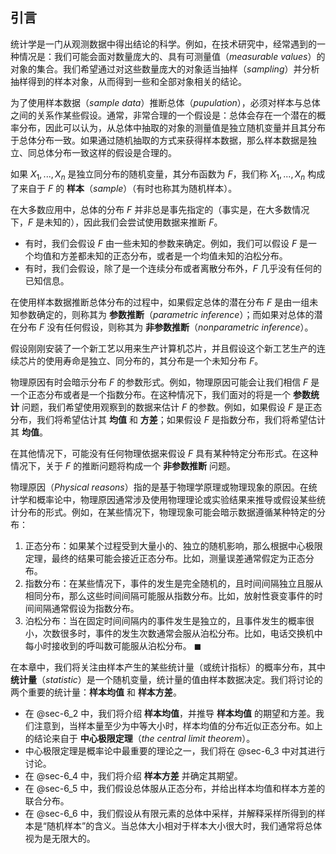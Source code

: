 ## 引言 {#sec-6_1}
统计学是一门从观测数据中得出结论的科学。例如，在技术研究中，经常遇到的一种情况是：我们可能会面对数量庞大的、具有可测量值（*measurable values*）的对象的集合。我们希望通过对这些数量庞大的对象适当抽样（*sampling*）并分析抽样得到的样本对象，从而得到一些和全部对象相关的结论。

为了使用样本数据（*sample data*）推断总体（*pupulation*），必须对样本与总体之间的关系作某些假设。通常，非常合理的一个假设是：总体会存在一个潜在的概率分布，因此可以认为，从总体中抽取的对象的测量值是独立随机变量并且其分布于总体分布一致。如果通过随机抽取的方式来获得样本数据，那么样本数据是独立、同总体分布一致这样的假设是合理的。

::: {#def-6_1_1}
如果 $X_1, ..., X_n$ 是独立同分布的随机变量，其分布函数为 $F$，我们称 $X_1, ..., X_n$ 构成了来自于 $F$ 的 **样本**（*sample*）（有时也称其为随机样本）。
:::

在大多数应用中，总体的分布 $F$ 并非总是事先指定的（事实是，在大多数情况下，$F$ 是未知的），因此我们会尝试使用数据来推断 $F$。

* 有时，我们会假设 $F$ 由一些未知的参数来确定。例如，我们可以假设 $F$ 是一个均值和方差都未知的正态分布，或者是一个均值未知的泊松分布。
* 有时，我们会假设，除了是一个连续分布或者离散分布外，$F$ 几乎没有任何的已知信息。

在使用样本数据推断总体分布的过程中，如果假定总体的潜在分布 $F$ 是由一组未知参数确定的，则称其为 **参数推断**（*parametric inference*）；而如果对总体的潜在分布 $F$ 没有任何假设，则称其为 **非参数推断**（*nonparametric inference*）。

::: {#exm-6_1_a}
假设刚刚安装了一个新工艺以用来生产计算机芯片，并且假设这个新工艺生产的连续芯片的使用寿命是独立、同分布的，其分布是一个未知分布 $F$。

物理原因有时会暗示分布 $F$ 的参数形式。例如，物理原因可能会让我们相信 $F$ 是一个正态分布或者是一个指数分布。在这种情况下，我们面对的将是一个 **参数统计** 问题，我们希望使用观察到的数据来估计 $F$ 的参数。例如，如果假设 $F$ 是正态分布，我们将希望估计其 **均值** 和 **方差**；如果假设 $F$ 是指数分布，我们将希望估计其 **均值**。

在其他情况下，可能没有任何物理依据来假设 $F$ 具有某种特定分布形式。在这种情况下，关于 $F$ 的推断问题将构成一个 **非参数推断** 问题。

::: {.callout-note}
物理原因（*Physical reasons*）指的是基于物理学原理或物理现象的原因。在统计学和概率论中，物理原因通常涉及使用物理理论或实验结果来推导或假设某些统计分布的形式。例如，在某些情况下，物理现象可能会暗示数据遵循某种特定的分布：

1. 正态分布：如果某个过程受到大量小的、独立的随机影响，那么根据中心极限定理，最终的结果可能会接近正态分布。比如，测量误差通常假定为正态分布。
2. 指数分布：在某些情况下，事件的发生是完全随机的，且时间间隔独立且服从相同分布，那么这些时间间隔可能服从指数分布。比如，放射性衰变事件的时间间隔通常假设为指数分布。
3. 泊松分布：当在固定时间间隔内的事件发生是独立的，且事件发生的概率很小，次数很多时，事件的发生次数通常会服从泊松分布。比如，电话交换机中每小时接收到的呼叫数可能服从泊松分布。 $\blacksquare$
:::
:::

在本章中，我们将关注由样本产生的某些统计量（或统计指标）的概率分布，其中 **统计量**（*statistic*）是一个随机变量，统计量的值由样本数据决定。我们将讨论的两个重要的统计量：**样本均值** 和 **样本方差**。

* 在 @sec-6_2 中，我们将介绍 **样本均值**，并推导 **样本均值** 的期望和方差。我们注意到，当样本量至少为中等大小时，样本均值的分布近似正态分布。如上的结论来自于 **中心极限定理**（*the central limit theorem*）。
* 中心极限定理是概率论中最重要的理论之一，我们将在 @sec-6_3 中对其进行讨论。
* 在 @sec-6_4 中，我们将介绍 **样本方差** 并确定其期望。
* 在 @sec-6_5 中，我们假设总体服从正态分布，并给出样本均值和样本方差的联合分布。
* 在 @sec-6_6 中，我们假设从有限元素的总体中采样，并解释采样所得到的样本是“随机样本”的含义。当总体大小相对于样本大小很大时，我们通常将总体视为是无限大的。